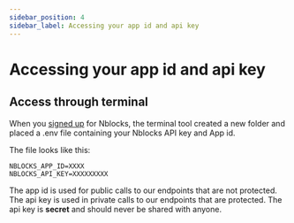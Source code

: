 ```yaml
---
sidebar_position: 4
sidebar_label: Accessing your app id and api key
---
```


# Accessing your app id and api key

## Access through terminal
When you [signed up](/docs/getting-started/signup) for Nblocks, the terminal tool created a new folder and placed a .env file containing your Nblocks API key and App id. 

The file looks like this:

```shell title=".env"
NBLOCKS_APP_ID=XXXX
NBLOCKS_API_KEY=XXXXXXXXX
```

The app id is used for public calls to our endpoints that are not protected.   
The api key is used in private calls to our endpoints that are protected. The api key is **secret** and should never be shared with anyone.